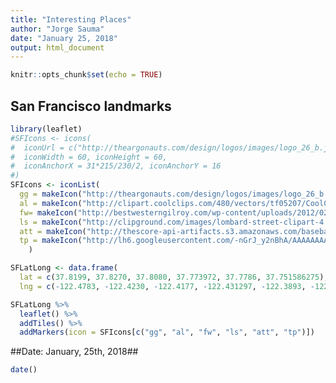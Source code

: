 ```yaml
---
title: "Interesting Places"
author: "Jorge Sauma"
date: "January 25, 2018"
output: html_document
---
```


```r
knitr::opts_chunk$set(echo = TRUE)
```

## San Francisco landmarks

```r
library(leaflet)
#SFIcons <- icons(
#  iconUrl = c("http://theargonauts.com/design/logos/images/logo_26_b.jpg", ""),
#  iconWidth = 60, iconHeight = 60,
#  iconAnchorX = 31*215/230/2, iconAnchorY = 16
#)
SFIcons <- iconList(
  gg = makeIcon("http://theargonauts.com/design/logos/images/logo_26_b.jpg", "ferry-18@2x.png", iconWidth=60, iconHeight=60),
  al = makeIcon("http://clipart.coolclips.com/480/vectors/tf05207/CoolClips_vc022820.png", iconWidth=60, iconHeight=60),
  fw= makeIcon("http://bestwesterngilroy.com/wp-content/uploads/2012/02/logo-10.jpg", iconWidth=180/2, iconHeight=143/2),
  ls = makeIcon("http://clipground.com/images/lombard-street-clipart-4.jpg", iconWidth=236/4, iconHeight=360/4),
  att = makeIcon("http://thescore-api-artifacts.s3.amazonaws.com/baseball/team/28/small_logo.png", iconWidth=500/7, iconHeight=500/7),
  tp = makeIcon("http://lh6.googleusercontent.com/-nGrJ_y2nBhA/AAAAAAAAAAI/AAAAAAAAAsQ/gITitNWB1XQ/photo.jpg", iconWidth=256/4, iconHeight=256/4)
    )

SFLatLong <- data.frame(
  lat = c(37.8199, 37.8270, 37.8080, 37.773972, 37.7786, 37.751586275),
  lng = c(-122.4783, -122.4230, -122.4177, -122.431297, -122.3893, -122.4477))

SFLatLong %>% 
  leaflet() %>%
  addTiles() %>%
  addMarkers(icon = SFIcons[c("gg", "al", "fw", "ls", "att", "tp")])
```

##Date: January, 25th, 2018##

```r
date()
```
